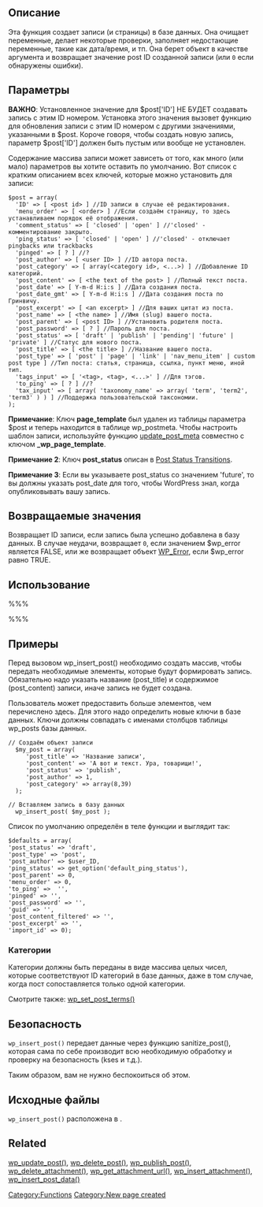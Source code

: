 {{Languages|
{{en|Function Reference/wp insert post}}
{{ru|Справочник по функциям/wp insert post}}
}}
== Описание ==
Эта функция создает записи (и страницы) в базе данных. Она очищает переменные, делает некоторые проверки, заполняет недостающие переменные, такие как дата/время, и тп. Она берет объект в качестве аргумента и возвращает значение post ID созданной записи (или <tt>0</tt> если обнаружены ошибки).

== Параметры ==
{{Parameter|$post|object|Объект, представляющий элементы, которые создают запись.Сходство между этими элементами и именами столбцов в wp_posts таблице в базе данных один к одному.}}

'''ВАЖНО''': Установленное значение для $post['ID'] НЕ БУДЕТ создавать запись с этим ID номером. Установка этого значения вызовет функцию для обновления записи с этим ID номером с другими значениями, указанными в $post. Короче говоря, чтобы создать новую запись, параметр $post['ID'] должен быть пустым или вообще не установлен. 

Содержание массива записи может зависеть от того, как много (или мало) параметров вы хотите оставить по умолчанию. Вот список с кратким описанием всех ключей, которые можно установить для записи:
<pre>
$post = array(
  'ID' => [ <post id> ] //ID записи в случае её редактирования.
  'menu_order' => [ <order> ] //Если создаём страницу, то здесь устанавливаем порядок её отображения.
  'comment_status' => [ 'closed' | 'open' ] //'closed' - комментирование закрыто.
  'ping_status' => [ 'closed' | 'open' ] //'closed' - отключает pingbacks или trackbacks
  'pinged' => [ ? ] //?
  'post_author' => [ <user ID> ] //ID автора поста.
  'post_category' => [ array(<category id>, <...>) ] //Добавление ID категорий.
  'post_content' => [ <the text of the post> ] //Полный текст поста.
  'post_date' => [ Y-m-d H:i:s ] //Дата создания поста.
  'post_date_gmt' => [ Y-m-d H:i:s ] //Дата создания поста по Гринвичу.
  'post_excerpt' => [ <an excerpt> ] //Для ваших цитат из поста.
  'post_name' => [ <the name> ] //Имя (slug) вашего поста.
  'post_parent' => [ <post ID> ] //Установить родителя поста.
  'post_password' => [ ? ] //Пароль для поста.
  'post_status' => [ 'draft' | 'publish' | 'pending'| 'future' | 'private' ] //Статус для нового поста.
  'post_title' => [ <the title> ] //Название вашего поста.
  'post_type' => [ 'post' | 'page' | 'link' | 'nav_menu_item' | custom post type ] //Тип поста: статья, страница, ссылка, пункт меню, иной тип.
  'tags_input' => [ '<tag>, <tag>, <...>' ] //Для тэгов.
  'to_ping' => [ ? ] //?
  'tax_input' => [ array( 'taxonomy_name' => array( 'term', 'term2', 'term3' ) ) ] //Поддержка пользовательской таксономии.
);  
</pre>

'''Примечание''': Ключ '''page_template''' был удален из таблицы параметра $post и теперь находится в таблице wp_postmeta. Чтобы настроить шаблон записи, используйте функцию [[Function Reference/update_post_meta|update_post_meta]] совместно с ключом  '''_wp_page_template'''.

'''Примечание 2''': Ключ '''post_status''' описан в [[Post Status Transitions]].

'''Примечание 3''': Если вы указываете post_status со значением 'future', то вы должны указать post_date для того, чтобы WordPress знал, когда опубликовывать вашу запись.

{{Parameter|$wp_error|bool|Разрешает возвращение объекта [[Class Reference/WP_Error|WP_Error]] в случае возникновения ошибки|optional|false}}

==Возвращаемые значения==
Возвращает ID записи, если запись была успешно добавлена в базу данных. В случае неудачи, возвращает <tt>0</tt>, если значением $wp_error является FALSE, или же возвращает объект [[Class Reference/WP_Error|WP_Error]], если $wp_error равно TRUE.

==Использование==
%%% <?php wp_insert_post( $post, $wp_error ); ?> %%%

==Примеры==
Перед вызовом wp_insert_post() необходимо создать массив, чтобы передать необходимые элементы, которые будут формировать запись. Обязательно надо указать название (post_title) и содержимое (post_content) записи, иначе запись не будет создана.

Пользователь может предоставить больше элементов, чем перечислено здесь. Для этого надо определить новые ключи в базе данных. Ключи должны совпадать с именами столбцов таблицы wp_posts базы данных.
<pre>
// Создаём объект записи
  $my_post = array(
     'post_title' => 'Название записи',
     'post_content' => 'А вот и текст. Ура, товарищи!',
     'post_status' => 'publish',
     'post_author' => 1,
     'post_category' => array(8,39)
  );

// Вставляем запись в базу данных
  wp_insert_post( $my_post );
</pre>

Список по умолчанию определён в теле функции и выглядит так:
<pre>
$defaults = array(
'post_status' => 'draft', 
'post_type' => 'post',
'post_author' => $user_ID,
'ping_status' => get_option('default_ping_status'), 
'post_parent' => 0,
'menu_order' => 0,
'to_ping' =>  '',
'pinged' => '',
'post_password' => '',
'guid' => '',
'post_content_filtered' => '',
'post_excerpt' => '',
'import_id' => 0);
</pre>

===Категории===
Категории должны быть переданы в виде массива целых чисел, которые соответствуют ID категорий в базе данных, даже в том случае, когда пост сопоставляется только одной категории.

Смотрите также: [[Function_Reference/wp_set_post_terms|wp_set_post_terms()]]

==Безопасность==

<tt>wp_insert_post()</tt> передает данные через функцию sanitize_post(), которая сама по себе производит всю необходимую обработку и проверку на безопасность (kses и т.д.).

Таким образом, вам не нужно беспокоиться об этом.

== Исходные файлы ==
<!-- Ссылка на текущий исходный файл кода -->
<tt>wp_insert_post()</tt> расположена в {{Trac|wp-includes/post.php}}.

==Related==
[[Function Reference/wp update post|wp_update_post()]], 
[[Function Reference/wp delete post|wp_delete_post()]], 
[[Function Reference/wp publish post|wp_publish_post()]], 
[[Function Reference/wp delete attachment|wp_delete_attachment()]],
[[Function Reference/wp get attachment url|wp_get_attachment_url()]],
[[Function Reference/wp insert attachment|wp_insert_attachment()]],
[[Plugin API/Filter Reference/wp insert post data|wp_insert_post_data()]]

{{Tag Footer}}
{{Copyedit}}

[[Category:Functions]]
[[Category:New page created]]